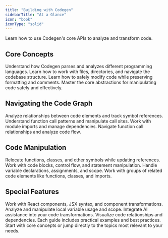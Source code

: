 ```yaml
---
title: "Building with Codegen"
sidebarTitle: "At a Glance"
icon: "book"
iconType: "solid"
---
```


Learn how to use Codegen's core APIs to analyze and transform code.

## Core Concepts

<CardGroup cols={2}>
  <Card
    title="Parsing Codebases"
    icon="code"
    href="/building-with-codegen/parsing-codebases"
  >
    Understand how Codegen parses and analyzes different programming languages.
  </Card>
  <Card
    title="Files & Directories"
    icon="folder-tree"
    href="/building-with-codegen/files-and-directories"
  >
    Learn how to work with files, directories, and navigate the codebase
    structure.
  </Card>
  <Card
    title="The Editable API"
    icon="wand-magic-sparkles"
    href="/building-with-codegen/the-editable-api"
  >
    Learn how to safely modify code while preserving formatting and comments.
  </Card>
  <Card
    title="Symbols, Functions and Classes"
    icon="pen-to-square"
    href="/building-with-codegen/the-editable-api"
  >
    Master the core abstractions for manipulating code safely and effectively.
  </Card>

</CardGroup>

## Navigating the Code Graph

<CardGroup cols={2}>
  <Card
    title="Dependencies & Usages"
    icon="diagram-project"
    href="/building-with-codegen/dependencies-and-usages"
  >
    Analyze relationships between code elements and track symbol references.
  </Card>
  <Card
    title="Function Calls & Callsites"
    icon="arrow-right-arrow-left"
    href="/building-with-codegen/function-calls-and-callsites"
  >
    Understand function call patterns and manipulate call sites.
  </Card>
  <Card
    title="Imports"
    icon="file-import"
    href="/building-with-codegen/imports"
  >
    Work with module imports and manage dependencies.
  </Card>
  <Card
    title="Traversing the Call Graph"
    icon="share-nodes"
    href="/building-with-codegen/traversing-the-call-graph"
  >
    Navigate function call relationships and analyze code flow.
  </Card>
</CardGroup>

## Code Manipulation

<CardGroup cols={2}>
  <Card
    title="Moving Symbols"
    icon="arrows-up-down-left-right"
    href="/building-with-codegen/moving-symbols"
  >
    Relocate functions, classes, and other symbols while updating references.
  </Card>
  <Card
    title="Statements & Code Blocks"
    icon="brackets-curly"
    href="/building-with-codegen/statements-and-code-blocks"
  >
    Work with code blocks, control flow, and statement manipulation.
  </Card>
  <Card
    title="Variable Assignments"
    icon="equals"
    href="/building-with-codegen/variable-assignments"
  >
    Handle variable declarations, assignments, and scope.
  </Card>
  <Card
    title="Collections"
    icon="layer-group"
    href="/building-with-codegen/collections"
  >
    Work with groups of related code elements like functions, classes, and
    imports.
  </Card>
</CardGroup>

## Special Features

<CardGroup cols={2}>
  <Card
    title="React & JSX"
    icon="react"
    href="/building-with-codegen/react-and-jsx"
  >
    Work with React components, JSX syntax, and component transformations.
  </Card>
  <Card
    title="Local Variables"
    icon="cube"
    href="/building-with-codegen/local-variables"
  >
    Analyze and manipulate local variable usage and scope.
  </Card>
  <Card
    title="Calling Out to LLMs"
    icon="robot"
    href="/building-with-codegen/calling-out-to-llms"
  >
    Integrate AI assistance into your code transformations.
  </Card>
  <Card
    title="Codebase Visualization"
    icon="chart-network"
    href="/building-with-codegen/codebase-visualization"
  >
    Visualize code relationships and dependencies.
  </Card>
</CardGroup>

<Note>
  Each guide includes practical examples and best practices. Start with core
  concepts or jump directly to the topics most relevant to your needs.
</Note>
